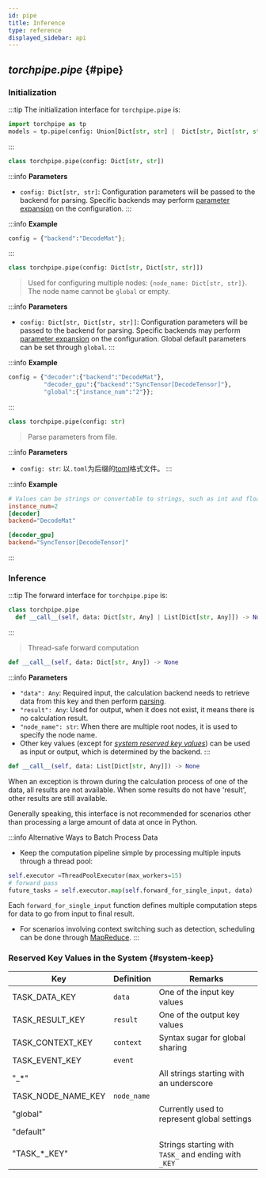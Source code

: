 ```yaml
---
id: pipe
title: Inference
type: reference
displayed_sidebar: api
---
```





## *torchpipe.pipe* {#pipe}

### Initialization

:::tip The initialization interface for `torchpipe.pipe` is:
```python
import torchpipe as tp
models = tp.pipe(config: Union[Dict[str, str] |  Dict[str, Dict[str, str]] | str])
```
:::

<Tabs groupId="pipe_init"  className="pipe_init-tabs">
<TabItem value="str" label="From Dictionary">


```python
class torchpipe.pipe(config: Dict[str, str])
```
:::info **Parameters**
- `config: Dict[str, str]`: Configuration parameters will be passed to the backend for parsing. Specific backends may perform [parameter expansion](../backend-reference/basic#backend-spread) on the configuration.
:::

:::info **Example**

```python
config = {"backend":"DecodeMat"};
```
:::

</TabItem>
<TabItem value="double_str" label="From Double-Layer Dictionary">

```python
class torchpipe.pipe(config: Dict[str, Dict[str, str]])
```
> Used for configuring multiple nodes: `{node_name: Dict[str, str]}`. The node name cannot be `global` or empty.

:::info **Parameters**
- `config: Dict[str, Dict[str, str]]`: Configuration parameters will be passed to the backend for parsing. Specific backends may perform [parameter expansion](../backend-reference/basic#backend-spread) on the configuration. Global default parameters can be set through `global`.
:::

:::info **Example**

```python
config = {"decoder":{"backend":"DecodeMat"},
          "decoder_gpu":{"backend":"SyncTensor[DecodeTensor]"},
          "global":{"instance_num":"2"}};
```
:::

</TabItem>

<TabItem value="from_toml" label="From TOML File">

```python
class torchpipe.pipe(config: str)
```

> Parse parameters from file.

:::info **Parameters**
- `config: str`: 以`.toml`为后缀的[toml](https://toml.io/en/)格式文件。
:::

:::info **Example**

```toml
# Values can be strings or convertable to strings, such as int and float. Boolean values are not accepted.
instance_num=2
[decoder]
backend="DecodeMat"

[decoder_gpu]
backend="SyncTensor[DecodeTensor]"
```
:::

</TabItem>

</Tabs>

### Inference

:::tip The forward interface for `torchpipe.pipe` is:
```python
class torchpipe.pipe
  def __call__(self, data: Dict[str, Any] | List[Dict[str, Any]]) -> None
```
:::


> Thread-safe forward computation



<Tabs groupId="pipe_call"  className="pipe_call-tabs">
<TabItem value="dict" label="Single Data">


```python
def __call__(self, data: Dict[str, Any]) -> None
```


:::info **Parameters**
- `"data": Any`: Required input, the calculation backend needs to retrieve data from this key and then perform [parsing](../Intra-node/extensible_backend#py2any).
- `"result": Any`: Used for output, when it does not exist, it means there is no calculation result.
- `"node_name": str`: When there are multiple root nodes, it is used to specify the node name.
- Other key values (except for [*system reserved key values*](#system-keep)) can be used as input or output, which is determined by the backend.
:::

</TabItem>
<TabItem value="list" label="Multiple Data">

```python
def __call__(self, data: List[Dict[str, Any]]) -> None
```

When an exception is thrown during the calculation process of one of the data, all results are not available. When some results do not have 'result', other results are still available.

Generally speaking, this interface is not recommended for scenarios other than processing a large amount of data at once in Python.

:::info Alternative Ways to Batch Process Data

  - Keep the computation pipeline simple by processing multiple inputs through a thread pool:
  ```python
  self.executor =ThreadPoolExecutor(max_workers=15) 
  # forward pass
  future_tasks = self.executor.map(self.forward_for_single_input, data)
  ```
  Each `forward_for_single_input` function defines multiple computation steps for data to go from input to final result.
  - For scenarios involving context switching such as detection, scheduling can be done through [MapReduce](../Inter-node/graphtraversal.mdx#mapreduce).
:::

</TabItem>
</Tabs>

### Reserved Key Values in the System {#system-keep}

| Key                | Definition  | Remarks                                              |
|--------------------|-------------|------------------------------------------------------|
| TASK_DATA_KEY      | `data`      | One of the input key values                          |
| TASK_RESULT_KEY    | `result`    | One of the output key values                         |
| TASK_CONTEXT_KEY   | `context`   | Syntax sugar for global sharing                      |
| TASK_EVENT_KEY     | `event`     |                                                      |
| "_*"               |             | All strings starting with an underscore              |
| TASK_NODE_NAME_KEY | `node_name` |                                                      |
| "global"           |             | Currently used to represent global settings          |
| "default"          |             |                                                      |
| "TASK_*_KEY"       |             | Strings starting with `TASK_` and ending with `_KEY` |